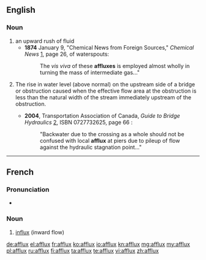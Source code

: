 ==English==

===Noun===
{{en-noun|es}}

# an upward rush of fluid
#* '''1874''' January 9, "Chemical News from Foreign Sources," ''Chemical News''  [http://books.google.com/books?id=jOUEAAAAQAAJ&pg=PA20-IA6&dq=affluxes&ei=oWrlRqH2I6HApgKCooX7AQ], page 26, of waterspouts:
#*: The ''vis viva'' of these '''affluxes''' is employed almost wholly in turning the mass of intermediate gas..."
# {{hydrology}} The rise in water level (above normal) on the upstream side of a bridge or obstruction caused when the effective flow area at the obstruction is less than the natural width of the stream immediately upstream of the obstruction.
#* '''2004''', Transportation Association of Canada, ''Guide to Bridge Hydraulics'' [http://books.google.com/books?id=WjMJvtV1PeEC&pg=PA66&ei=RGzlRpaYMIfmpwKN6ujLDg&sig=_iClxoFfAKCUkxC9KOHAOrQdspk], ISBN 0727732625, page 66 :
#*: "Backwater due to the crossing as a whole should not be confused with local '''afflux''' at piers due to pileup of flow against the hydraulic stagnation point..."

----

==French==

===Pronunciation===
* {{audio|Fr-afflux.ogg|Audio}}

===Noun===
{{fr-noun|m|pl=afflux}}

# [[influx]] (inward flow)

[[de:afflux]]
[[el:afflux]]
[[fr:afflux]]
[[ko:afflux]]
[[io:afflux]]
[[kn:afflux]]
[[mg:afflux]]
[[my:afflux]]
[[pl:afflux]]
[[ru:afflux]]
[[fi:afflux]]
[[ta:afflux]]
[[te:afflux]]
[[vi:afflux]]
[[zh:afflux]]